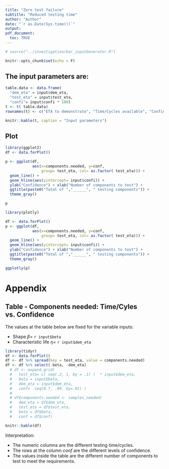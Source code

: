 ```yaml
---
title: "Zero test failure"
subtitle: "Reduced testing time"
author: "Author"
date: "`r as.Date(Sys.time())`"
output: 
pdf_document: 
  toc: TRUE
---
```


```r
# source("../investigation/bar_inputGenerator.R")
```

```r
knitr::opts_chunk$set(echo = F)
```

## The input parameters are: 

```r
table.data <- data.frame(
  "dem_eta" = input$dem_eta, 
  "test_eta" = input$test_eta, 
  "confi"= input$confi * 100)
t <- t( table.data)
rownames(t) <- c("ETA to demonstrate", "Time/Cycles available", "Confidence level [ % ]")

knitr::kable(t, caption = "Input parameters")
```

## Plot
```r
library(ggplot2)
df <- data.forPlot()

p <- ggplot(df, 
            aes(x=components.needed, y=conf, 
                group= test_eta, col= as.factor( test_eta))) +
  geom_line() + 
  geom_hline(aes(yintercept= input$confi)) +
  ylab("Confidence") + xlab("Number of components to test") + 
  ggtitle(paste0("Total of ","______", " testing components")) +
  theme_gray()

p
```

```r
library(plotly)

df <- data.forPlot()
p <- ggplot(df, 
            aes(x=components.needed, y=conf, 
                group= test_eta, col= as.factor( test_eta))) +
  geom_line() + 
  geom_hline(aes(yintercept= input$confi)) +
  ylab("Confidence") + xlab("Number of components to test") + 
  ggtitle(paste0("Total of ","______", " testing components")) +
  theme_gray()

ggplotly(p)
```


\pagebreak  

# Appendix  

## Table - Components needed: Time/Cyles vs. Confidence  

The values at the table below are fixed for the variable inputs:   

* Shape  $\beta =$ `r input$beta`
* Characteristic life $\eta =$ `r input$dem_eta`


  
```r
library(tidyr)
df <- data.forPlot()
df <- df %>% spread(key = test_eta, value = components.needed)
df <- df %>% select(-beta, -dem_eta)
  # df <- expand.grid(
  #   test_eta= c( seq(.2, 1, by = .1) )  * input$dem_eta, 
  #   beta = input$beta, 
  #   dem_eta = input$dem_eta,
  #   conf=  seq(0.7, .99, by=.01) )
  # 
  # df$components.needed <- samples_needed(
  #   dem_eta = df$dem_eta,
  #   test_eta = df$test_eta, 
  #   beta = df$beta, 
  #   conf = df$conf)

knitr::kable(df)
```

Interpretation:  

  - The numeric columns are the different testing time/cycles.
  - The rows at the column *conf* are the different levels of confidence.
  - The values inside the table are the different number of components to test to meet
the requirements.
